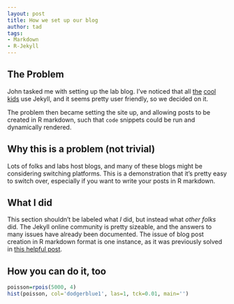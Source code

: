 ```yaml
---
layout: post
title: How we set up our blog
author: tad
tags:
- Markdown
- R-Jekyll
---
```


## The Problem
John tasked me with setting up the lab blog. I've noticed that all [the](http://www.carlboettiger.info/) [cool](http://scottchamberlain.info/) [kids](http://www.fromthebottomoftheheap.net/) use Jekyll, and it seems pretty user friendly, so we decided on it. 

The problem then became setting the site up, and allowing posts to be created in R markdown, such that `code` snippets could be run and dynamically rendered.

## Why this is a problem (not trivial)

Lots of folks and labs host blogs, and many of these blogs might be considering switching platforms. This is a demonstration that it's pretty easy to switch over, especially if you want to write your posts in R markdown. 

## What I did

This section shouldn't be labeled what _I_ did, but instead what _other folks_ did. The Jekyll online community is pretty sizeable, and the answers to many issues have already been documented. The issue of blog post creation in R markdown format is one instance, as it was previously solved in [this helpful post](http://www.jonzelner.net/jekyll/knitr/r/2014/07/02/autogen-knitr/). 


## How you can do it, too




``` r
poisson=rpois(5000, 4)
hist(poisson, col='dodgerblue1', las=1, tck=0.01, main='')
```



